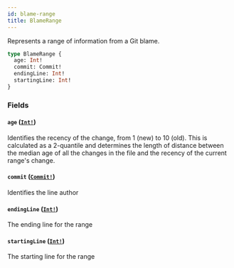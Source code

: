 ```yaml
---
id: blame-range
title: BlameRange
---
```


Represents a range of information from a Git blame.

```graphql
type BlameRange {
  age: Int!
  commit: Commit!
  endingLine: Int!
  startingLine: Int!
}
```

### Fields

#### `age` ([`Int!`](/docs/api/scalars/int))

Identifies the recency of the change, from 1 (new) to 10 (old). This is
calculated as a 2-quantile and determines the length of distance between the
median age of all the changes in the file and the recency of the current
range's change.

#### `commit` ([`Commit!`](/docs/api/objects/commit))

Identifies the line author

#### `endingLine` ([`Int!`](/docs/api/scalars/int))

The ending line for the range

#### `startingLine` ([`Int!`](/docs/api/scalars/int))

The starting line for the range
